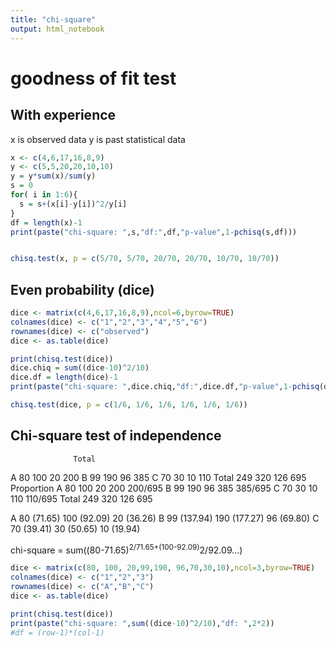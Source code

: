 ```yaml
---
title: "chi-square"
output: html_notebook
---
```

# goodness of fit test
## With experience
x is observed data
y is past statistical data
```r
x <- c(4,6,17,16,8,9)
y <- c(5,5,20,20,10,10)
y = y*sum(x)/sum(y)
s = 0
for( i in 1:6){
  s = s+(x[i]-y[i])^2/y[i]
}
df = length(x)-1
print(paste("chi-square: ",s,"df:",df,"p-value",1-pchisq(s,df)))


chisq.test(x, p = c(5/70, 5/70, 20/70, 20/70, 10/70, 10/70))

```


## Even probability (dice)

```r
dice <- matrix(c(4,6,17,16,8,9),ncol=6,byrow=TRUE)
colnames(dice) <- c("1","2","3","4","5","6")
rownames(dice) <- c("observed")
dice <- as.table(dice)

print(chisq.test(dice))
dice.chiq = sum((dice-10)^2/10)
dice.df = length(dice)-1
print(paste("chi-square: ",dice.chiq,"df:",dice.df,"p-value",1-pchisq(dice.chiq,dice.df)))

chisq.test(dice, p = c(1/6, 1/6, 1/6, 1/6, 1/6, 1/6))

```
## Chi-square test of independence
                  Total
A     80  100 20  200 
B     99  190 96  385 
C     70  30  10  110 
Total 249 320 126 695 
                     Proportion
A     80 100 20 200  200/695 
B     99 190 96 385  385/695 
C     70 30  10 110  110/695 
Total 249 320 126    695

A 80 (71.65) 100 (92.09) 20 (36.26)
B 99 (137.94) 190 (177.27) 96 (69.80)
C 70 (39.41) 30 (50.65) 10 (19.94)

chi-square = sum((80-71.65)^2/71.65+(100-92.09)^2/92.09...)
```r
dice <- matrix(c(80, 100, 20,99,190, 96,70,30,10),ncol=3,byrow=TRUE)
colnames(dice) <- c("1","2","3")
rownames(dice) <- c("A","B","C")
dice <- as.table(dice)

print(chisq.test(dice))
print(paste("chi-square: ",sum((dice-10)^2/10),"df: ",2*2))
#df = (row-1)*(col-1)

```
